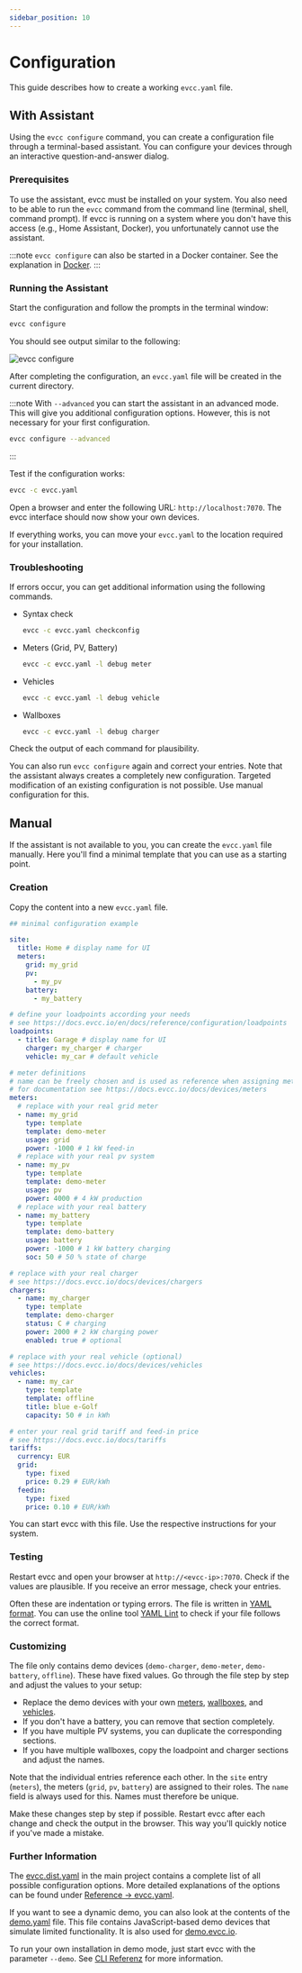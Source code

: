 ```yaml
---
sidebar_position: 10
---
```



# Configuration

This guide describes how to create a working `evcc.yaml` file.

## With Assistant

Using the `evcc configure` command, you can create a configuration file through a terminal-based assistant.
You can configure your devices through an interactive question-and-answer dialog.

### Prerequisites

To use the assistant, evcc must be installed on your system.
You also need to be able to run the `evcc` command from the command line (terminal, shell, command prompt).
If evcc is running on a system where you don't have this access (e.g., Home Assistant, Docker), you unfortunately cannot use the assistant.

:::note
`evcc configure` can also be started in a Docker container.
See the explanation in [Docker](./docker).
:::

### Running the Assistant

Start the configuration and follow the prompts in the terminal window:

```sh
evcc configure
```

You should see output similar to the following:

![evcc configure](./screenshots/configure.webp)

After completing the configuration, an `evcc.yaml` file will be created in the current directory.

:::note
With `--advanced` you can start the assistant in an advanced mode.
This will give you additional configuration options.
However, this is not necessary for your first configuration.

```sh
evcc configure --advanced
```

:::

Test if the configuration works:

```sh
evcc -c evcc.yaml
```

Open a browser and enter the following URL: `http://localhost:7070`.
The evcc interface should now show your own devices.

If everything works, you can move your `evcc.yaml` to the location required for your installation.

### Troubleshooting

If errors occur, you can get additional information using the following commands.

- Syntax check

  ```sh
  evcc -c evcc.yaml checkconfig
  ```

- Meters (Grid, PV, Battery)

  ```sh
  evcc -c evcc.yaml -l debug meter
  ```

- Vehicles

  ```sh
  evcc -c evcc.yaml -l debug vehicle
  ```

- Wallboxes

  ```sh
  evcc -c evcc.yaml -l debug charger
  ```

Check the output of each command for plausibility.

You can also run `evcc configure` again and correct your entries.
Note that the assistant always creates a completely new configuration.
Targeted modification of an existing configuration is not possible.
Use manual configuration for this.

## Manual

If the assistant is not available to you, you can create the `evcc.yaml` file manually.
Here you'll find a minimal template that you can use as a starting point.

### Creation

Copy the content into a new `evcc.yaml` file.

```yaml title="evcc.yaml"
## minimal configuration example

site:
  title: Home # display name for UI
  meters:
    grid: my_grid
    pv:
      - my_pv
    battery:
      - my_battery

# define your loadpoints according your needs
# see https://docs.evcc.io/en/docs/reference/configuration/loadpoints
loadpoints:
  - title: Garage # display name for UI
    charger: my_charger # charger
    vehicle: my_car # default vehicle

# meter definitions
# name can be freely chosen and is used as reference when assigning meters to site and loadpoints
# for documentation see https://docs.evcc.io/docs/devices/meters
meters:
  # replace with your real grid meter
  - name: my_grid
    type: template
    template: demo-meter
    usage: grid
    power: -1000 # 1 kW feed-in
  # replace with your real pv system
  - name: my_pv
    type: template
    template: demo-meter
    usage: pv
    power: 4000 # 4 kW production
  # replace with your real battery
  - name: my_battery
    type: template
    template: demo-battery
    usage: battery
    power: -1000 # 1 kW battery charging
    soc: 50 # 50 % state of charge

# replace with your real charger
# see https://docs.evcc.io/docs/devices/chargers
chargers:
  - name: my_charger
    type: template
    template: demo-charger
    status: C # charging
    power: 2000 # 2 kW charging power
    enabled: true # optional

# replace with your real vehicle (optional)
# see https://docs.evcc.io/docs/devices/vehicles
vehicles:
  - name: my_car
    type: template
    template: offline
    title: blue e-Golf
    capacity: 50 # in kWh

# enter your real grid tariff and feed-in price
# see https://docs.evcc.io/docs/tariffs
tariffs:
  currency: EUR
  grid:
    type: fixed
    price: 0.29 # EUR/kWh
  feedin:
    type: fixed
    price: 0.10 # EUR/kWh
```

You can start evcc with this file.
Use the respective instructions for your system.

### Testing

Restart evcc and open your browser at `http://<evcc-ip>:7070`.
Check if the values are plausible.
If you receive an error message, check your entries.

Often these are indentation or typing errors.
The file is written in [YAML format](https://wikipedia.org/wiki/YAML).
You can use the online tool [YAML Lint](https://www.yamllint.com/) to check if your file follows the correct format.

### Customizing

The file only contains demo devices (`demo-charger`, `demo-meter`, `demo-battery`, `offline`).
These have fixed values.
Go through the file step by step and adjust the values to your setup:

- Replace the demo devices with your own [meters](../devices/meters), [wallboxes](../devices/chargers), and [vehicles](../devices/vehicles).
- If you don't have a battery, you can remove that section completely.
- If you have multiple PV systems, you can duplicate the corresponding sections.
- If you have multiple wallboxes, copy the loadpoint and charger sections and adjust the names.

Note that the individual entries reference each other.
In the `site` entry (`meters`), the meters (`grid`, `pv`, `battery`) are assigned to their roles.
The `name` field is always used for this.
Names must therefore be unique.

Make these changes step by step if possible.
Restart evcc after each change and check the output in the browser.
This way you'll quickly notice if you've made a mistake.

### Further Information

The [evcc.dist.yaml](https://github.com/evcc-io/evcc/blob/master/evcc.dist.yaml) in the main project contains a complete list of all possible configuration options.
More detailed explanations of the options can be found under [Reference → evcc.yaml](../reference/configuration).

If you want to see a dynamic demo, you can also look at the contents of the [demo.yaml](https://github.com/evcc-io/evcc/blob/master/cmd/demo.yaml) file.
This file contains JavaScript-based demo devices that simulate limited functionality.
It is also used for [demo.evcc.io](https://demo.evcc.io).

To run your own installation in demo mode, just start evcc with the parameter `--demo`.
See [CLI Referenz](/docs/reference/cli/evcc) for more information.
